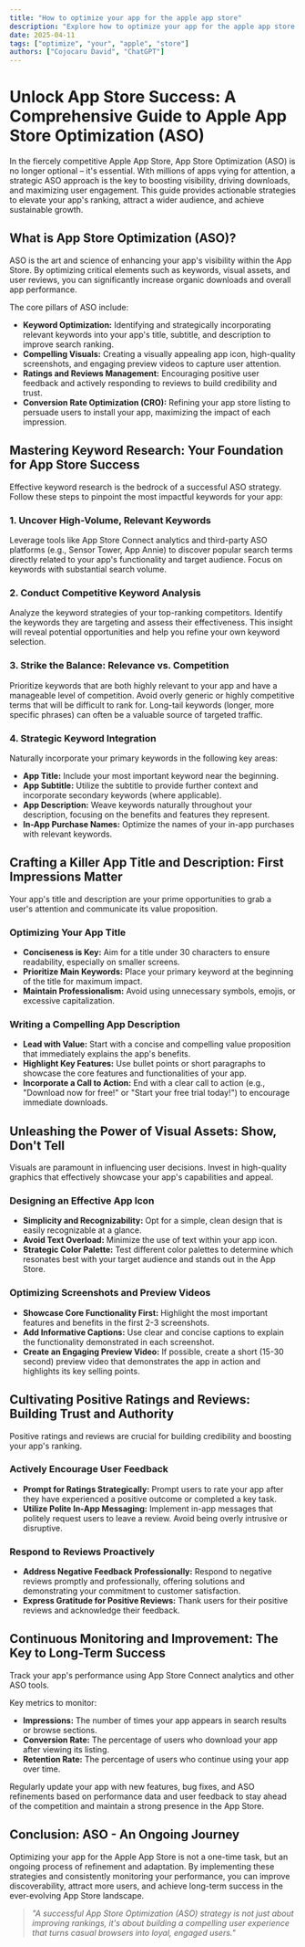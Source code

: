 ```yaml
---
title: "How to optimize your app for the apple app store"
description: "Explore how to optimize your app for the apple app store in this detailed guide, offering insights, strategies, and practical tips to enhance your understanding and application of the topic."
date: 2025-04-11
tags: ["optimize", "your", "apple", "store"]
authors: ["Cojocaru David", "ChatGPT"]
---
```


# Unlock App Store Success: A Comprehensive Guide to Apple App Store Optimization (ASO)

In the fiercely competitive Apple App Store, App Store Optimization (ASO) is no longer optional – it's essential. With millions of apps vying for attention, a strategic ASO approach is the key to boosting visibility, driving downloads, and maximizing user engagement. This guide provides actionable strategies to elevate your app's ranking, attract a wider audience, and achieve sustainable growth.

## What is App Store Optimization (ASO)?

ASO is the art and science of enhancing your app's visibility within the App Store. By optimizing critical elements such as keywords, visual assets, and user reviews, you can significantly increase organic downloads and overall app performance.

The core pillars of ASO include:

- **Keyword Optimization:** Identifying and strategically incorporating relevant keywords into your app's title, subtitle, and description to improve search ranking.
- **Compelling Visuals:** Creating a visually appealing app icon, high-quality screenshots, and engaging preview videos to capture user attention.
- **Ratings and Reviews Management:** Encouraging positive user feedback and actively responding to reviews to build credibility and trust.
- **Conversion Rate Optimization (CRO):** Refining your app store listing to persuade users to install your app, maximizing the impact of each impression.

## Mastering Keyword Research: Your Foundation for App Store Success

Effective keyword research is the bedrock of a successful ASO strategy. Follow these steps to pinpoint the most impactful keywords for your app:

### 1. Uncover High-Volume, Relevant Keywords

Leverage tools like App Store Connect analytics and third-party ASO platforms (e.g., Sensor Tower, App Annie) to discover popular search terms directly related to your app's functionality and target audience. Focus on keywords with substantial search volume.

### 2. Conduct Competitive Keyword Analysis

Analyze the keyword strategies of your top-ranking competitors. Identify the keywords they are targeting and assess their effectiveness. This insight will reveal potential opportunities and help you refine your own keyword selection.

### 3. Strike the Balance: Relevance vs. Competition

Prioritize keywords that are both highly relevant to your app and have a manageable level of competition. Avoid overly generic or highly competitive terms that will be difficult to rank for. Long-tail keywords (longer, more specific phrases) can often be a valuable source of targeted traffic.

### 4. Strategic Keyword Integration

Naturally incorporate your primary keywords in the following key areas:

- **App Title:** Include your most important keyword near the beginning.
- **App Subtitle:** Utilize the subtitle to provide further context and incorporate secondary keywords (where applicable).
- **App Description:** Weave keywords naturally throughout your description, focusing on the benefits and features they represent.
- **In-App Purchase Names:** Optimize the names of your in-app purchases with relevant keywords.

## Crafting a Killer App Title and Description: First Impressions Matter

Your app's title and description are your prime opportunities to grab a user's attention and communicate its value proposition.

### Optimizing Your App Title

- **Conciseness is Key:** Aim for a title under 30 characters to ensure readability, especially on smaller screens.
- **Prioritize Main Keywords:** Place your primary keyword at the beginning of the title for maximum impact.
- **Maintain Professionalism:** Avoid using unnecessary symbols, emojis, or excessive capitalization.

### Writing a Compelling App Description

- **Lead with Value:** Start with a concise and compelling value proposition that immediately explains the app's benefits.
- **Highlight Key Features:** Use bullet points or short paragraphs to showcase the core features and functionalities of your app.
- **Incorporate a Call to Action:** End with a clear call to action (e.g., "Download now for free!" or "Start your free trial today!") to encourage immediate downloads.

## Unleashing the Power of Visual Assets: Show, Don't Tell

Visuals are paramount in influencing user decisions. Invest in high-quality graphics that effectively showcase your app's capabilities and appeal.

### Designing an Effective App Icon

- **Simplicity and Recognizability:** Opt for a simple, clean design that is easily recognizable at a glance.
- **Avoid Text Overload:** Minimize the use of text within your app icon.
- **Strategic Color Palette:** Test different color palettes to determine which resonates best with your target audience and stands out in the App Store.

### Optimizing Screenshots and Preview Videos

- **Showcase Core Functionality First:** Highlight the most important features and benefits in the first 2-3 screenshots.
- **Add Informative Captions:** Use clear and concise captions to explain the functionality demonstrated in each screenshot.
- **Create an Engaging Preview Video:** If possible, create a short (15-30 second) preview video that demonstrates the app in action and highlights its key selling points.

## Cultivating Positive Ratings and Reviews: Building Trust and Authority

Positive ratings and reviews are crucial for building credibility and boosting your app's ranking.

### Actively Encourage User Feedback

- **Prompt for Ratings Strategically:** Prompt users to rate your app after they have experienced a positive outcome or completed a key task.
- **Utilize Polite In-App Messaging:** Implement in-app messages that politely request users to leave a review. Avoid being overly intrusive or disruptive.

### Respond to Reviews Proactively

- **Address Negative Feedback Professionally:** Respond to negative reviews promptly and professionally, offering solutions and demonstrating your commitment to customer satisfaction.
- **Express Gratitude for Positive Reviews:** Thank users for their positive reviews and acknowledge their feedback.

## Continuous Monitoring and Improvement: The Key to Long-Term Success

Track your app's performance using App Store Connect analytics and other ASO tools.

Key metrics to monitor:

- **Impressions:** The number of times your app appears in search results or browse sections.
- **Conversion Rate:** The percentage of users who download your app after viewing its listing.
- **Retention Rate:** The percentage of users who continue using your app over time.

Regularly update your app with new features, bug fixes, and ASO refinements based on performance data and user feedback to stay ahead of the competition and maintain a strong presence in the App Store.

## Conclusion: ASO - An Ongoing Journey

Optimizing your app for the Apple App Store is not a one-time task, but an ongoing process of refinement and adaptation. By implementing these strategies and consistently monitoring your performance, you can improve discoverability, attract more users, and achieve long-term success in the ever-evolving App Store landscape.

> _"A successful App Store Optimization (ASO) strategy is not just about improving rankings, it's about building a compelling user experience that turns casual browsers into loyal, engaged users."_
